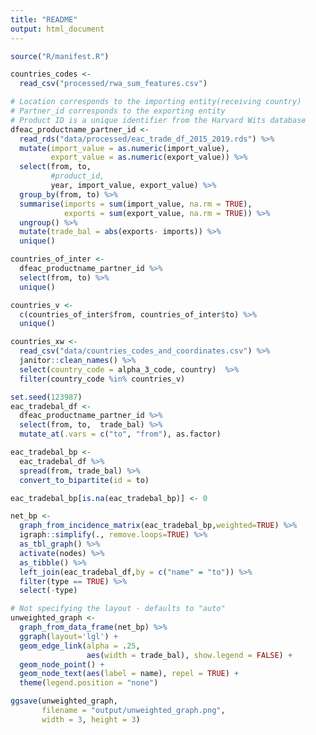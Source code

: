 ```yaml
---
title: "README"
output: html_document
---
```


```r
source("R/manifest.R")
```

```r
countries_codes <- 
  read_csv("processed/rwa_sum_features.csv")

# Location corresponds to the importing entity(receiving country)
# Partner_id corresponds to the exporting entity
# Product ID is a unique identifier from the Harvard Wits database
dfeac_productname_partner_id <- 
  read_rds("data/processed/eac_trade_df_2015_2019.rds") %>%
  mutate(import_value = as.numeric(import_value), 
         export_value = as.numeric(export_value)) %>%
  select(from, to, 
         #product_id,
         year, import_value, export_value) %>%
  group_by(from, to) %>%
  summarise(imports = sum(import_value, na.rm = TRUE), 
            exports = sum(export_value, na.rm = TRUE)) %>%
  ungroup() %>%
  mutate(trade_bal = abs(exports- imports)) %>%
  unique() 

countries_of_inter <- 
  dfeac_productname_partner_id %>% 
  select(from, to) %>% 
  unique()

countries_v <-
  c(countries_of_inter$from, countries_of_inter$to) %>% 
  unique()

countries_xw <- 
  read_csv("data/countries_codes_and_coordinates.csv") %>% 
  janitor::clean_names() %>%
  select(country_code = alpha_3_code, country)  %>% 
  filter(country_code %in% countries_v)

```


```r
set.seed(123987)
eac_tradebal_df <-  
  dfeac_productname_partner_id %>%
  select(from, to,  trade_bal) %>%
  mutate_at(.vars = c("to", "from"), as.factor)

eac_tradebal_bp <-  
  eac_tradebal_df %>%
  spread(from, trade_bal) %>%
  convert_to_bipartite(id = to) 

eac_tradebal_bp[is.na(eac_tradebal_bp)] <- 0

net_bp <- 
  graph_from_incidence_matrix(eac_tradebal_bp,weighted=TRUE) %>% 
  igraph::simplify(., remove.loops=TRUE) %>% 
  as_tbl_graph() %>%
  activate(nodes) %>%
  as_tibble() %>%
  left_join(eac_tradebal_df,by = c("name" = "to")) %>%
  filter(type == TRUE) %>%
  select(-type)

# Not specifying the layout - defaults to "auto"
unweighted_graph <- 
  graph_from_data_frame(net_bp) %>% 
  ggraph(layout='lgl') +
  geom_edge_link(alpha = .25, 
                 aes(width = trade_bal), show.legend = FALSE) +
  geom_node_point() +
  geom_node_text(aes(label = name), repel = TRUE) +
  theme(legend.position = "none")  

ggsave(unweighted_graph,
       filename = "output/unweighted_graph.png",
       width = 3, height = 3)


```
